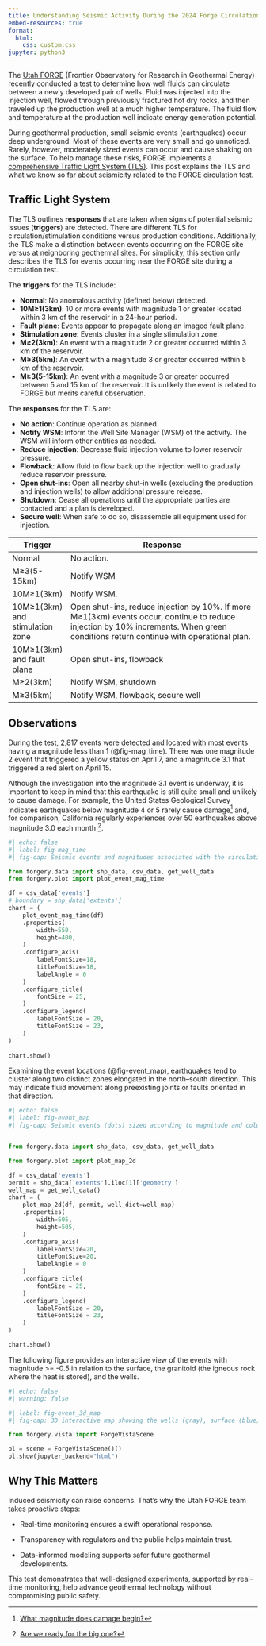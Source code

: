 ```yaml
---
title: Understanding Seismic Activity During the 2024 Forge Circulation Test
embed-resources: true
format:
  html:
    css: custom.css
jupyter: python3
---
```


The [Utah FORGE](https://utahforge.com/) (Frontier Observatory for Research in Geothermal Energy) recently conducted a
test to determine how well fluids can circulate between a newly developed pair of wells. Fluid was injected into the injection well, flowed through previously fractured hot dry rocks, and then traveled up the production well at a much higher
temperature.
The fluid flow and temperature at the production well indicate energy generation potential.

During geothermal production, small seismic events (earthquakes) occur deep underground. Most of these events are very
small and go unnoticed. Rarely, however, moderately sized events can occur and cause shaking on the surface. To help
manage these risks, FORGE implements
a [comprehensive Traffic Light System (TLS)](https://data.openei.org/submissions/8325). This post explains the TLS and
what we know so far about seismicity related to the FORGE circulation test.

## Traffic Light System

The TLS outlines **responses** that are taken when signs of potential seismic issues (**triggers**) are detected. There
are different TLS for circulation/stimulation conditions versus production conditions. Additionally, the TLS make a
distinction between events occurring on the FORGE site versus at neighboring geothermal sites. For simplicity, this
section only describes the TLS for events occurring near the FORGE site during a circulation test.

The **triggers** for the TLS include:

- **Normal**: No anomalous activity (defined below) detected.
- **10M≥1(3km)**: 10 or more events with magnitude 1 or greater located within 3 km of the reservoir in a 24-hour period.
- **Fault plane**: Events appear to propagate along an imaged fault plane.
- **Stimulation zone**: Events cluster in a single stimulation zone.
- **M≥2(3km)**: An event with a magnitude 2 or greater occurred within 3 km of the reservoir.
- **M≥3(5km)**: An event with a magnitude 3 or greater occurred within 5 km of the reservoir.
- **M≥3(5-15km)**: An event with a magnitude 3 or greater occurred between 5 and 15 km of the reservoir. It is unlikely the event is related to FORGE but merits careful observation. 

The **responses** for the TLS are:

- **No action**: Continue operation as planned.
- **Notify WSM**: Inform the Well Site Manager (WSM) of the activity. The WSM will inform other entities as needed.
- **Reduce injection**: Decrease fluid injection volume to lower reservoir pressure.
- **Flowback**: Allow fluid to flow back up the injection well to gradually reduce reservoir pressure.
- **Open shut-ins**: Open all nearby shut-in wells (excluding the production and injection wells) to allow additional
  pressure release.
- **Shutdown**: Cease all operations until the appropriate parties are contacted and a plan is developed.
- **Secure well**: When safe to do so, disassemble all equipment used for injection.

:::{ .table .striped .hover .bordered style="font-size:90%;" .table-green .table-amber .table-red}
| Trigger | Response |
|--------------------------------|------------------------------------------------------------------------------------------------------------------------------------------------|
| Normal | No action. |
| M≥3(5-15km)                    | Notify WSM |
| 10M≥1(3km)                     | Notify WSM. |
| 10M≥1(3km) and stimulation zone | Open shut-ins, reduce injection by 10%. If more M≥1(3km) events occur, continue to reduce injection by 10% increments. When green conditions return continue with operational plan. |
| 10M≥1(3km) and fault plane | Open shut-ins, flowback |
| M≥2(3km)                       | Notify WSM, shutdown |
| M≥3(5km)                       | Notify WSM, flowback, secure well |
:::

## Observations

During the test, 2,817 events were detected and located with most events having a magnitude less than 1 (@fig-mag_time).
There was one magnitude 2 event that triggered a yellow status on April 7, and a magnitude 3.1 that triggered a red
alert on April 15.

Although the investigation into the magnitude 3.1 event is underway, it is important to keep in mind that this
earthquake is still quite small and unlikely to cause damage. For example, the United States Geological Survey indicates
earthquakes below magnitude 4 or 5 rarely cause damage[^a] and, for comparison, California regularly experiences
over 50 earthquakes above magnitude 3.0 each month [^b].

```python
#| echo: false
#| label: fig-mag_time
#| fig-cap: Seismic events and magnitudes associated with the circulation test. The Vertical lines indicate the times TLS alerts were issued. 

from forgery.data import shp_data, csv_data, get_well_data
from forgery.plot import plot_event_mag_time

df = csv_data['events']
# boundary = shp_data['extents']
chart = (
    plot_event_mag_time(df)
    .properties(
        width=550,
        height=400,
    )
    .configure_axis(
        labelFontSize=18,
        titleFontSize=18,
        labelAngle = 0
    )
    .configure_title(
        fontSize = 25,
    )
    .configure_legend(
        labelFontSize = 20,
        titleFontSize = 23,
    )
)
    
chart.show()
```

Examining the event locations (@fig-event_map), earthquakes tend to cluster along two distinct zones elongated in the
north–south direction. This may indicate fluid movement along preexisting joints or faults oriented in that direction.

```python
#| echo: false
#| label: fig-event_map
#| fig-cap: Seismic events (dots) sized according to magnitude and colored by depth. Also shown are the wells (gray lines) and permit boundaries (green line).  


from forgery.data import shp_data, csv_data, get_well_data

from forgery.plot import plot_map_2d

df = csv_data['events']
permit = shp_data['extents'].iloc[1]['geometry']
well_map = get_well_data()
chart = (
    plot_map_2d(df, permit, well_dict=well_map)
    .properties(
        width=505,
        height=505,
    )
    .configure_axis(
        labelFontSize=20,
        titleFontSize=20,
        labelAngle = 0
    )
    .configure_title(
        fontSize = 25,
    )
    .configure_legend(
        labelFontSize = 20,
        titleFontSize = 23,
    )
)

chart.show()
```

The following figure provides an interactive view of the events with magnitude >= -0.5 in relation to the surface, the
granitoid (the igneous rock where the heat is stored), and the wells.

```python
#| echo: false
#| warning: false

#| label: fig-event_3d_map
#| fig-cap: 3D interactive map showing the wells (gray), surface (blue), granitoid (red), and seismic events (spheres).  

from forgery.vista import ForgeVistaScene

pl = scene = ForgeVistaScene()()
pl.show(jupyter_backend="html")
```

## Why This Matters

Induced seismicity can raise concerns. That’s why the Utah FORGE team takes proactive steps:

- Real-time monitoring ensures a swift operational response.

- Transparency with regulators and the public helps maintain trust.

- Data-informed modeling supports safer future geothermal developments.

This test demonstrates that well-designed experiments, supported by real-time monitoring, help advance geothermal
technology without compromising public safety.

[^a]: [What magnitude does damage begin?](https://www.usgs.gov/faqs/what-magnitude-does-damage-begin-occur-earthquake)

[^b]: [Are we ready for the big one?](https://www.nbcsandiego.com/news/local/series-of-earthquakes-shake-socal-are-we-prepared-for-the-big-one/3610798/#:~:text=In%20California%2C%2055%20earthquakes%20of,and%20occurred%20in%20Southern%20California)
